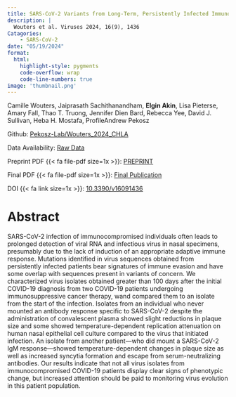```yaml
---
title: SARS-CoV-2 Variants from Long-Term, Persistently Infected Immunocompromised Patients Have Altered Syncytia Formation, Temperature-Dependent Replication, and Serum Neutralizing Antibody Escape
description: |
  Wouters et al. Viruses 2024, 16(9), 1436
Catagories:
    - SARS-CoV-2
date: "05/19/2024"
format: 
  html:
    highlight-style: pygments
    code-overflow: wrap
    code-line-numbers: true
image: 'thumbnail.png'
---
```


Camille Wouters, Jaiprasath Sachithanandham, **Elgin Akin**, Lisa Pieterse, Amary Fall, Thao T. Truong, Jennifer Dien Bard, Rebecca Yee, David J. Sullivan, Heba H. Mostafa, ProfileAndrew Pekosz

Github: [Pekosz-Lab/Wouters_2024_CHLA](https://github.com/Pekosz-Lab/Wouters_2024_CHLA)

Data Availability: [Raw Data](https://doi.org/10.7281/T1/RDLYMJ)

Preprint PDF {{< fa file-pdf size=1x >}}: [PREPRINT](May_18_2024_full.pdf) 

Final PDF {{< fa file-pdf size=1x >}}: [Final Publication](viruses.pdf)

DOI {{< fa link size=1x >}}: [10.3390/v16091436](https://doi.org/10.3390/v16091436)

# Abstract 

SARS-CoV-2 infection of immunocompromised individuals often leads to prolonged detection of viral RNA and infectious virus in nasal specimens, presumably due to the lack of induction of an appropriate adaptive immune response. Mutations identified in virus sequences obtained from persistently infected patients bear signatures of immune evasion and have some overlap with sequences present in variants of concern. We characterized virus isolates obtained greater than 100 days after the initial COVID-19 diagnosis from two COVID-19 patients undergoing immunosuppressive cancer therapy, wand compared them to an isolate from the start of the infection. Isolates from an individual who never mounted an antibody response specific to SARS-CoV-2 despite the administration of convalescent plasma showed slight reductions in plaque size and some showed temperature-dependent replication attenuation on human nasal epithelial cell culture compared to the virus that initiated infection. An isolate from another patient—who did mount a SARS-CoV-2 IgM response—showed temperature-dependent changes in plaque size as well as increased syncytia formation and escape from serum-neutralizing antibodies. Our results indicate that not all virus isolates from immunocompromised COVID-19 patients display clear signs of phenotypic change, but increased attention should be paid to monitoring virus evolution in this patient population.







